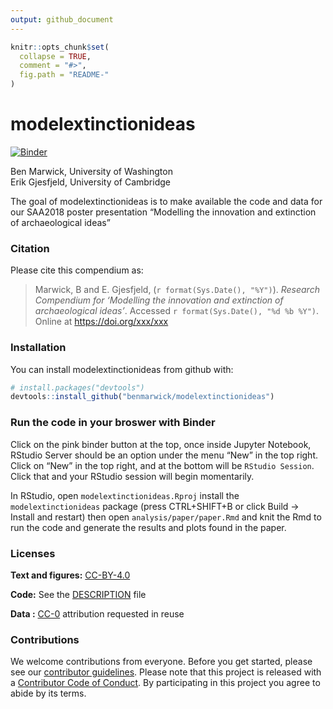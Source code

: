 ```yaml
---
output: github_document
---
```


<!-- README.md is generated from README.Rmd. Please edit that file -->

```r
knitr::opts_chunk$set(
  collapse = TRUE,
  comment = "#>",
  fig.path = "README-"
)
```

# modelextinctionideas

[![Binder](http://mybinder.org/badge.svg)](https://mybinder.org/v2/gh/benmarwick/modelextinctionideas/master?urlpath=rstudio)

Ben Marwick, University of Washington           
Erik Gjesfjeld, University of Cambridge           

The goal of modelextinctionideas is to make available the code and data for our SAA2018 poster presentation "Modelling the innovation and extinction of archaeological ideas"

### Citation

Please cite this compendium as:

> Marwick, B and E. Gjesfjeld, (`r format(Sys.Date(), "%Y")`). _Research Compendium for 'Modelling the innovation and extinction of archaeological ideas'_. Accessed `r format(Sys.Date(), "%d %b %Y")`. Online at <https://doi.org/xxx/xxx>

### Installation

You can install modelextinctionideas from github with:

```r
# install.packages("devtools")
devtools::install_github("benmarwick/modelextinctionideas")
```

### Run the code in your broswer with Binder

Click on the pink binder button at the top, once inside Jupyter Notebook, RStudio Server should be an option under the menu "New" in the top right. Click on "New" in the top right, and at the bottom will be `RStudio Session`. Click that and your RStudio session will begin momentarily.

In RStudio, open `modelextinctionideas.Rproj` install the `modelextinctionideas` package (press CTRL+SHIFT+B or click Build -> Install and restart) then open `analysis/paper/paper.Rmd` and knit the Rmd to run the code and generate the results and plots found in the paper. 

### Licenses

**Text and figures:**  [CC-BY-4.0](http://creativecommons.org/licenses/by/4.0/)

**Code:** See the [DESCRIPTION](DESCRIPTION) file

$\textbf{Data :}$ [CC-0](http://creativecommons.org/publicdomain/zero/1.0/) attribution requested in reuse

### Contributions

We welcome contributions from everyone. Before you get started, please see our [contributor guidelines](CONTRIBUTING.md). Please note that this project is released with a [Contributor Code of Conduct](CONDUCT.md). By participating in this project you agree to abide by its terms.
